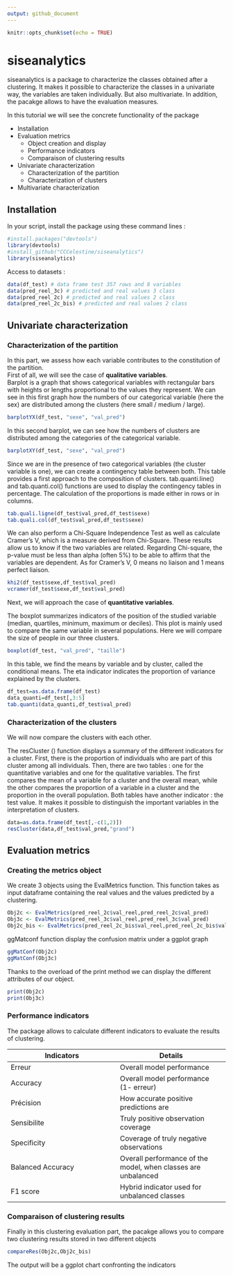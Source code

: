 ```yaml
---
output: github_document
---
```


```r
knitr::opts_chunk$set(echo = TRUE)
```



# siseanalytics


siseanalytics is a package to characterize the classes obtained after a clustering. It makes it possible to characterize the classes in a univariate way, the variables are taken individually. But also multivariate. In addition, the pacakge allows to have the evaluation measures.

In this tutorial we will see the concrete functionality of the package

* Installation
* Evaluation metrics
    - Object creation and display
    - Performance indicators
    - Comparaison of clustering results

* Univariate characterization
    - Characterization of the partition
    - Characterization of clusters

* Multivariate characterization



## Installation

In your script, install the package using these command lines :

```r
#install.packages("devtools")
library(devtools)
#install_github("CCCelestine/siseanalytics")
library(siseanalytics)

```

Access to datasets :

```r
data(df_test) # data frame test 357 rows and 8 variables
data(pred_reel_3c) # predicted and real values 3 class 
data(pred_reel_2c) # predicted and real values 2 class 
data(pred_reel_2c_bis) # predicted and real values 2 class 

```

## Univariate characterization

### Characterization of the partition

In this part, we assess how each variable contributes to the constitution of the partition.  
First of all, we will see the case of **qualitative variables**.  
Barplot is a graph that shows categorical variables with rectangular bars with heights or lengths proportional to the values they represent.
We can see in this first graph how the numbers of our categorical variable (here the sex) are distributed among the clusters (here small / medium / large).
```r
barplotYX(df_test, "sexe", "val_pred")
```
In this second barplot, we can see how the numbers of clusters are distributed among the categories of the categorical variable.

```r
barplotXY(df_test, "sexe", "val_pred")
```

Since we are in the presence of two categorical variables (the cluster variable is one), we can create a contingency table between both. This table provides a first approach to the composition of clusters.
tab.quanti.line() and tab.quanti.col() functions are used to display the contingency tables in percentage. The calculation of the proportions is made either in rows or in columns.

```r
tab.quali.ligne(df_test$val_pred,df_test$sexe)
tab.quali.col(df_test$val_pred,df_test$sexe)
```

We can also perform a Chi-Square Independence Test as well as calculate Cramer's V, which is a measure derived from Chi-Square. These results allow us to know if the two variables are related. Regarding Chi-square, the p-value must be less than alpha (often 5%) to be able to affirm that the variables are dependent. As for Cramer's V, 0 means no liaison and 1 means perfect liaison.

```r
khi2(df_test$sexe,df_test$val_pred)
vcramer(df_test$sexe,df_test$val_pred)
```

Next, we will approach the case of **quantitative variables**.  

The boxplot summarizes indicators of the position of the studied variable (median, quartiles, minimum, maximum or deciles). This plot is mainly used to compare the same variable in several populations.
Here we will compare the size of people in our three clusters.

```r
boxplot(df_test, "val_pred", "taille")
```

In this table, we find the means by variable and by cluster, called the conditional means. The eta indicator indicates the proportion of variance explained by the clusters.

```r
df_test=as.data.frame(df_test)
data_quanti=df_test[,3:5]
tab.quanti(data_quanti,df_test$val_pred)
```

### Characterization of the clusters

We will now compare the clusters with each other.

The resCluster () function displays a summary of the different indicators for a cluster. First, there is the proportion of individuals who are part of this cluster among all individuals. Then, there are two tables : one for the quantitative variables and one for the qualitative variables.
The first compares the mean of a variable for a cluster and the overall mean, while the other compares the proportion of a variable in a cluster and the proportion in the overall population. Both tables have another indicator : the test value. It makes it possible to distinguish the important variables in the interpretation of clusters.

```r
data=as.data.frame(df_test[,-c(1,2)])
resCluster(data,df_test$val_pred,"grand")
```

## Evaluation metrics

### Creating the metrics object

We create 3 objects using the EvalMetrics function. This function takes as input dataframe containing the real values and the values predicted by a clustering.

```r
Obj2c <- EvalMetrics(pred_reel_2c$val_reel,pred_reel_2c$val_pred)
Obj3c <- EvalMetrics(pred_reel_3c$val_reel,pred_reel_3c$val_pred)
Obj2c_bis <- EvalMetrics(pred_reel_2c_bis$val_reel,pred_reel_2c_bis$val_pred)
```

ggMatconf function display the confusion matrix under a ggplot graph

```r
ggMatConf(Obj2c)
ggMatConf(Obj3c)
```

Thanks to the overload of the print method we can display the different attributes of our object.
```r
print(Obj2c)
print(Obj3c)

```
### Performance indicators

The package allows to calculate different indicators to evaluate the results of clustering.


Indicators | Details
--- | --- 
Erreur  | Overall model performance
Accuracy | Overall model performance (1- erreur)
Précision | How accurate positive predictions are
Sensibilite | Truly positive observation coverage
Specificity | Coverage of truly negative observations
Balanced Accuracy| Overall performance of the model, when classes are unbalanced
F1 score| Hybrid indicator used for unbalanced classes

### Comparaison of clustering results


Finally in this clustering evaluation part, the pacakge allows you to compare two clustering results stored in two different objects

```r
compareRes(Obj2c,Obj2c_bis)
```

The output will be a ggplot chart confronting the indicators
